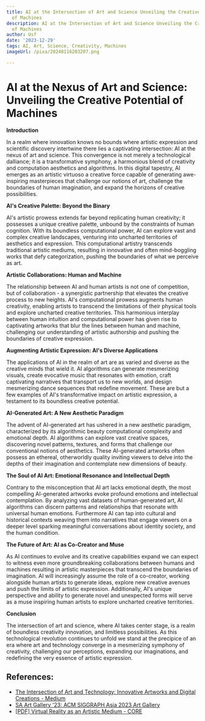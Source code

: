```yaml
---
title: AI at the Intersection of Art and Science Unveiling the Creative Potential
  of Machines
description: AI at the Intersection of Art and Science Unveiling the Creative Potential
  of Machines
author: Usf
date: '2023-12-29'
tags: AI, Art, Science, Creativity, Machines
imageUrl: /pixa/20240116203207.png

---
```

# **AI at the Nexus of Art and Science: Unveiling the Creative Potential of Machines**

**Introduction**

In a realm where innovation knows no  bounds where artistic expression  and scientific  discovery intertwine there lies a  captivating intersection: AI at the nexus of art and science. This convergence is not merely a technological dalliance; it is a transformative symphony, a  harmonious blend of creativity and computation aesthetics and algorithms. In this digital tapestry, AI emerges as  an artistic virtuoso  a creative  force capable of  generating awe-inspiring  masterpieces that challenge our notions of art, challenge the boundaries of human imagination, and expand the horizons of creative  possibilities.

**AI's Creative Palette: Beyond the Binary**

AI's artistic prowess extends far beyond replicating human creativity; it possesses a unique creative palette, unbound by the constraints of  human  cognition. With its boundless computational power, AI can explore vast and complex creative landscapes, venturing into uncharted territories of aesthetics and expression. This  computational artistry transcends traditional artistic mediums, resulting in innovative and often mind-boggling works that  defy categorization, pushing the boundaries of what we perceive as art.

**Artistic Collaborations: Human and Machine**

The relationship  between AI and human artists is not  one of competition, but of collaboration - a synergistic partnership that elevates the  creative process to new heights.  AI's computational  prowess augments human  creativity,  enabling artists to transcend the  limitations of their physical tools and explore uncharted creative territories. This harmonious interplay between human intuition and computational power has given rise to captivating artworks that blur the lines between human  and machine,  challenging our understanding of artistic authorship and pushing  the boundaries of creative expression.

**Augmenting Artistic Expression: AI's Diverse Applications**

The  applications of AI in the realm of art are as varied  and diverse  as the creative minds that wield it. AI algorithms can generate mesmerizing visuals, create evocative music that resonates with emotion, craft captivating narratives that transport us to new worlds, and design mesmerizing dance  sequences that redefine movement. These are but a few examples of  AI's transformative impact on artistic expression, a testament to its boundless creative potential.

**AI-Generated Art: A New Aesthetic Paradigm**

The advent of  AI-generated art  has ushered in a new aesthetic  paradigm, characterized by its algorithmic beauty computational complexity and emotional  depth. AI algorithms can explore vast creative spaces, discovering novel patterns, textures, and forms that challenge our  conventional notions of aesthetics. These  AI-generated artworks often possess an ethereal,  otherworldly quality inviting viewers to delve into the depths of their imagination and contemplate new dimensions  of beauty.

**The Soul of AI Art:  Emotional Resonance and Intellectual Depth**

Contrary to the misconception that AI art lacks emotional  depth, the most compelling AI-generated artworks evoke profound emotions and intellectual contemplation. By analyzing vast datasets of human-generated art, AI algorithms can discern patterns and relationships that resonate with universal human emotions. Furthermore AI can  tap into cultural and historical contexts weaving  them into narratives that engage  viewers on a deeper level sparking  meaningful  conversations about identity society, and the human  condition.

**The Future of Art: AI as Co-Creator and Muse**

As AI continues to evolve and its creative  capabilities expand we can expect to witness even more groundbreaking collaborations between  humans and machines resulting in artistic masterpieces that transcend the boundaries of imagination. AI  will increasingly  assume the role of  a co-creator, working alongside human  artists to generate ideas, explore new creative avenues  and push the  limits of artistic expression. Additionally, AI's unique  perspective and ability to generate novel and unexpected forms will  serve as a  muse inspiring human artists to explore uncharted creative territories.

**Conclusion**

The intersection of art and science, where AI takes  center stage, is a realm of boundless creativity innovation, and limitless possibilities. As this technological  revolution continues  to unfold we stand at the precipice of an era where art and technology converge in  a mesmerizing symphony of creativity, challenging our perceptions, expanding our imaginations, and redefining  the very essence of artistic expression.

## References:
- [The Intersection of Art and Technology: Innovative Artworks and Digital Creations - Medium](https://medium.com/@yash-patel/the-intersection-of-art-and-technology-innovative-artworks-and-digital-creations-6c3bb3375962)
- [SA Art Gallery '23: ACM SIGGRAPH Asia 2023 Art Gallery](https://www.siggraph.org/wp-content/uploads/2023/12/SA-Art-Gallery-23-ACM-SIGGRAPH-Asia-2023-Art-Gallery.html)
- [[PDF] Virtual Reality as an Artistic Medium - CORE](https://core.ac.uk/download/pdf/80722384.pdf)
